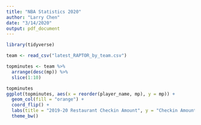 ```yaml
---
title: "NBA Statistics 2020"
author: "Larry Chen"
date: "3/14/2020"
output: pdf_document
---
```


```r
library(tidyverse)
```
```r
team <- read_csv("latest_RAPTOR_by_team.csv")
```


```r
topminutes <- team %>%
  arrange(desc(mp)) %>% 
  slice(1:10)

topminutes
ggplot(topminutes, aes(x = reorder(player_name, mp), y = mp)) +
  geom_col(fill = "orange") + 
  coord_flip() +
  labs(title = "2019-20 Restaurant Checkin Amount", y = "Checkin Amount", x = "Restaurants") +
  theme_bw()
```


